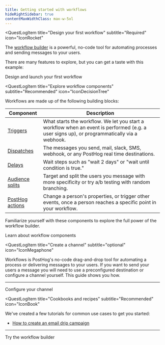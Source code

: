 ```yaml
---
title: Getting started with workflows
hideRightSidebar: true
contentMaxWidthClass: max-w-5xl
---
```




<Beta />

<QuestLog firstSpeechBubble="Let's get started!" lastSpeechBubble="Time to launch your first workflow!">

<QuestLogItem 
  title="Design your first workflow"
  subtitle="Required"
  icon="IconRocket"
>

The [workflow builder](/docs/workflows/workflow-builder) is a powerful, no-code tool for automating processes and sending messages to your users. 

<ProductScreenshot
    imageLight="https://res.cloudinary.com/dmukukwp6/image/upload/w_1600,c_limit,q_auto,f_auto/workflows_screenshot_light_a9f00e201e.png"
    imageDark="https://res.cloudinary.com/dmukukwp6/image/upload/w_1600,c_limit,q_auto,f_auto/workflows_screenshot_dark_83291e0b1c.png"
    alt="How to create a workflow in PostHog" 
    classes="rounded"
/>

There are many features to explore, but you can get a taste with this example:

<OSButton variant="primary" to="/docs/workflows/launch-workflow" asLink>
  Design and launch your first workflow
</OSButton>

</QuestLogItem>

<QuestLogItem 
  title="Explore workflow components"
  subtitle="Recommended"
  icon="IconDecisionTree"
>

Workflows are made up of the following building blocks:

| Component | Description |
|-----------|-------------|
| [Triggers](/docs/workflows/workflow-builder#triggers) | What starts the workflow. We let you start a workflow when an event is performed (e.g. a user signs up), or programmatically via a webhook. |
| [Dispatches](/docs/workflows/workflow-builder#dispatches) | The messages you send, mail, slack, SMS, webhook, or any PostHog real time destinations. |
| [Delays](/docs/workflows/workflow-builder#delays) | Wait steps such as "wait 2 days" or "wait until condition is true." |
| [Audience splits](/docs/workflows/workflow-builder#audience-splits) | Target and split the users you message with more specificity or try a/b testing with random branching. |
| [PostHog actions](/docs/workflows/workflow-builder#posthog-actions) | Change a person's properties, or trigger other events, once a person reaches a specific point in your workflow. |

Familiarize yourself with these components to explore the full power of the workflow builder.

<OSButton variant="primary" asLink to="/docs/workflows/workflow-builder">
  Learn about workflow components
</OSButton>

</QuestLogItem>

<QuestLogItem 
    title="Create a channel"
    subtitle="optional"
    icon="IconMegaphone"
>

Workflows is PostHog's no-code drag-and-drop tool for automating a process or delivering messages to your users.
If you want to send your users a message you will need to use a preconfigured destination or configure a channel yourself. This guide shows you how.

<ProductScreenshot
    imageLight="https://res.cloudinary.com/dmukukwp6/image/upload/w_1600,c_limit,q_auto,f_auto/create_channel_light_47b7abdc40.png"
    imageDark="https://res.cloudinary.com/dmukukwp6/image/upload/w_1600,c_limit,q_auto,f_auto/create_channel_dark_4f9adf9710.png"
    alt="How to create a channel in PostHog" 
    classes="rounded"
/>

<ChannelPlatforms />

---

<OSButton variant="primary" asLink to="/docs/workflows/configure-channels">
  Configure your channel
</OSButton>

</QuestLogItem>

<QuestLogItem 
  title="Cookbooks and recipes"
  subtitle="Recommended"
  icon="IconBook"
>

We've created a few tutorials for common use cases to get you started:

- [How to create an email drip campaign](/docs/workflows/email-drip-campaign)

---

<OSButton variant="primary" asLink to="https://app.posthog.com/workflows/new/workflow" external>
  Try the workflow builder
</OSButton>

</QuestLogItem>

</QuestLog>
